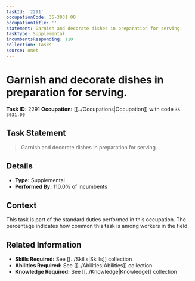```yaml
---
taskId: '2291'
occupationCode: 35-3031.00
occupationTitle: ''
statement: Garnish and decorate dishes in preparation for serving.
taskType: Supplemental
incumbentsResponding: 110
collection: Tasks
source: onet
---
```

# Garnish and decorate dishes in preparation for serving.

**Task ID:** 2291
**Occupation:** [[../Occupations|Occupation]] with code `35-3031.00`

## Task Statement

> Garnish and decorate dishes in preparation for serving.

## Details

- **Type:** Supplemental
- **Performed By:** 110.0% of incumbents

## Context

This task is part of the standard duties performed in this occupation. The percentage indicates how common this task is among workers in the field.

## Related Information

- **Skills Required:** See [[../Skills|Skills]] collection
- **Abilities Required:** See [[../Abilities|Abilities]] collection
- **Knowledge Required:** See [[../Knowledge|Knowledge]] collection
